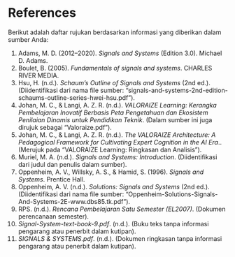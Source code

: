 # References {.unnumbered}

Berikut adalah daftar rujukan berdasarkan informasi yang diberikan dalam sumber Anda:

1. Adams, M. D. (2012–2020). _Signals and Systems_ (Edition 3.0). Michael D. Adams.
2. Boulet, B. (2005). _Fundamentals of signals and systems_. CHARLES RIVER MEDIA.
3. Hsu, H. (n.d.). _Schaum's Outline of Signals and Systems_ (2nd ed.). (Diidentifikasi dari nama file sumber: "signals-and-systems-2nd-edition-schaums-outline-series-hwei-hsu.pdf").
4. Johan, M. C., & Langi, A. Z. R. (n.d.). _VALORAIZE Learning: Kerangka Pembelajaran Inovatif Berbasis Peta Pengetahuan dan Ekosistem Penilaian Dinamis untuk Pendidikan Teknik_. (Dalam sumber ini juga dirujuk sebagai "Valoraize.pdf").
5. Johan, M. C., & Langi, A. Z. R. (n.d.). _The VALORAIZE Architecture: A Pedagogical Framework for Cultivating Expert Cognition in the AI Era_.. (Merujuk pada "VALORAIZE Learning: Ringkasan dan Analisis").
6. Muriel, M. A. (n.d.). _Signals and Systems: Introduction_. (Diidentifikasi dari judul dan penulis dalam sumber).
7. Oppenheim, A. V., Willsky, A. S., & Hamid, S. (1996). _Signals and Systems_. Prentice Hall.
8. Oppenheim, A. V. (n.d.). _Solutions: Signals and Systems_ (2nd ed.). (Diidentifikasi dari nama file sumber: "Oppenheim-Solutions-Signals-And-Systems-2E-www.dbs85.tk.pdf").
9. RPS. (n.d.). _Rencana Pembelajaran Satu Semester (EL2007)_. (Dokumen perencanaan semester).
10. _Signal-System-text-book-9.pdf_. (n.d.). (Buku teks tanpa informasi pengarang atau penerbit dalam kutipan).
11. _SIGNALS & SYSTEMS.pdf_. (n.d.). (Dokumen ringkasan tanpa informasi pengarang atau penerbit dalam kutipan).